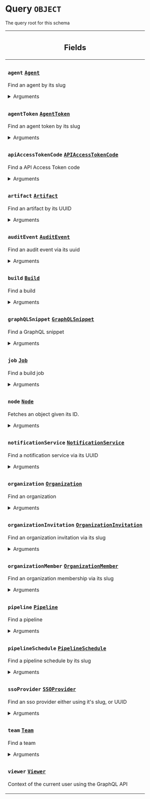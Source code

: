 <!--
  _____   ____    _   _  ____ _______   ______ _____ _____ _______
  |  __  / __   |  | |/ __ __   __| |  ____|  __ _   _|__   __|
  | |  | | |  | | |  | | |  | | | |    | |__  | |  | || |    | |
  | |  | | |  | | | . ` | |  | | | |    |  __| | |  | || |    | |
  | |__| | |__| | | |  | |__| | | |    | |____| |__| || |_   | |
  |_____/ ____/  |_| _|____/  |_|    |______|_____/_____|  |_|
  This file is auto-generated by script/generate_graphql_api_content.sh,
  please build the schema.json by running `rails api:graph:export`
  with https://github.com/buildkite/buildkite/,
  replace the content in data/graphql_data_schema.json
  and run the generation script `./scripts/generate-graphql-api-content.sh`.
-->
<!-- vale off -->
<h1 class="has-pills" data-algolia-exclude>
  Query
  <span class="pill pill--object pill--normal-case pill--large"><code>OBJECT</code></span>
</h1>
<!-- vale on -->

<p>The query root for this schema</p>

<table class="responsive-table responsive-table--single-column-rows">
  <thead>
    <th>
      <h2 data-algolia-exclude>Fields</h2>
    </th>
  </thead>
  <tbody>
    <tr>
      <td>
        <h3 class="is-small has-pills">
          <code>agent</code>
          <a
            href="/docs/apis/graphql/schemas/object/agent"
            class="pill pill--object pill--normal-case pill--medium"
            title="Go to OBJECT Agent"
          >
            <code>Agent</code>
          </a>
        </h3>
        <p>Find an agent by its slug</p>
        <div>
          <details>
            <summary>Arguments</summary>
            <table class="responsive-table responsive-table--single-column-rows">
              <tbody>
                <tr>
                  <td>
                    <h4 class="is-small has-pills no-margin">
                      <code>slug</code>
                      <a
                        href="/docs/apis/graphql/schemas/scalar/id"
                        class="pill pill--scalar pill--normal-case pill--medium"
                        title="Go to SCALAR ID"
                      >
                        <code>ID</code>
                      </a>
                      <span class="pill pill--required pill--normal-case">
                        <code>required</code>
                      </span>
                    </h4>
                    <p>
                      The UUID for the agent, prefixed by its organization's
                      slug i.e.{" "}
                      <code>acme-inc/0bd5ea7c-89b3-4f40-8ca3-ffac805771eb</code>
                    </p>
                  </td>
                </tr>
              </tbody>
            </table>
          </details>
        </div>
      </td>
    </tr>
    <tr>
      <td>
        <h3 class="is-small has-pills">
          <code>agentToken</code>
          <a
            href="/docs/apis/graphql/schemas/object/agenttoken"
            class="pill pill--object pill--normal-case pill--medium"
            title="Go to OBJECT AgentToken"
          >
            <code>AgentToken</code>
          </a>
        </h3>
        <p>Find an agent token by its slug</p>
        <div>
          <details>
            <summary>Arguments</summary>
            <table class="responsive-table responsive-table--single-column-rows">
              <tbody>
                <tr>
                  <td>
                    <h4 class="is-small has-pills no-margin">
                      <code>slug</code>
                      <a
                        href="/docs/apis/graphql/schemas/scalar/id"
                        class="pill pill--scalar pill--normal-case pill--medium"
                        title="Go to SCALAR ID"
                      >
                        <code>ID</code>
                      </a>
                      <span class="pill pill--required pill--normal-case">
                        <code>required</code>
                      </span>
                    </h4>
                    <p>
                      The UUID for the agent token, prefixed by its
                      organization's slug i.e.{" "}
                      <code>acme-inc/0bd5ea7c-89b3-4f40-8ca3-ffac805771eb</code>
                    </p>
                  </td>
                </tr>
              </tbody>
            </table>
          </details>
        </div>
      </td>
    </tr>
    <tr>
      <td>
        <h3 class="is-small has-pills">
          <code>apiAccessTokenCode</code>
          <a
            href="/docs/apis/graphql/schemas/object/apiaccesstokencode"
            class="pill pill--object pill--normal-case pill--medium"
            title="Go to OBJECT APIAccessTokenCode"
          >
            <code>APIAccessTokenCode</code>
          </a>
        </h3>
        <p>Find a API Access Token code</p>
        <div>
          <details>
            <summary>Arguments</summary>
            <table class="responsive-table responsive-table--single-column-rows">
              <tbody>
                <tr>
                  <td>
                    <h4 class="is-small has-pills no-margin">
                      <code>code</code>
                      <a
                        href="/docs/apis/graphql/schemas/scalar/id"
                        class="pill pill--scalar pill--normal-case pill--medium"
                        title="Go to SCALAR ID"
                      >
                        <code>ID</code>
                      </a>
                      <span class="pill pill--required pill--normal-case">
                        <code>required</code>
                      </span>
                    </h4>
                    <p>The code provided by the Auth API</p>
                  </td>
                </tr>
              </tbody>
            </table>
          </details>
        </div>
      </td>
    </tr>
    <tr>
      <td>
        <h3 class="is-small has-pills">
          <code>artifact</code>
          <a
            href="/docs/apis/graphql/schemas/object/artifact"
            class="pill pill--object pill--normal-case pill--medium"
            title="Go to OBJECT Artifact"
          >
            <code>Artifact</code>
          </a>
        </h3>
        <p>Find an artifact by its UUID</p>
        <div>
          <details>
            <summary>Arguments</summary>
            <table class="responsive-table responsive-table--single-column-rows">
              <tbody>
                <tr>
                  <td>
                    <h4 class="is-small has-pills no-margin">
                      <code>uuid</code>
                      <a
                        href="/docs/apis/graphql/schemas/scalar/id"
                        class="pill pill--scalar pill--normal-case pill--medium"
                        title="Go to SCALAR ID"
                      >
                        <code>ID</code>
                      </a>
                      <span class="pill pill--required pill--normal-case">
                        <code>required</code>
                      </span>
                    </h4>
                  </td>
                </tr>
              </tbody>
            </table>
          </details>
        </div>
      </td>
    </tr>
    <tr>
      <td>
        <h3 class="is-small has-pills">
          <code>auditEvent</code>
          <a
            href="/docs/apis/graphql/schemas/object/auditevent"
            class="pill pill--object pill--normal-case pill--medium"
            title="Go to OBJECT AuditEvent"
          >
            <code>AuditEvent</code>
          </a>
        </h3>
        <p>Find an audit event via its uuid</p>
        <div>
          <details>
            <summary>Arguments</summary>
            <table class="responsive-table responsive-table--single-column-rows">
              <tbody>
                <tr>
                  <td>
                    <h4 class="is-small has-pills no-margin">
                      <code>uuid</code>
                      <a
                        href="/docs/apis/graphql/schemas/scalar/id"
                        class="pill pill--scalar pill--normal-case pill--medium"
                        title="Go to SCALAR ID"
                      >
                        <code>ID</code>
                      </a>
                      <span class="pill pill--required pill--normal-case">
                        <code>required</code>
                      </span>
                    </h4>
                    <p>
                      The UUID for the audit event i.e.{" "}
                      <code>0bd5ea7c-89b3-4f40-8ca3-ffac805771eb</code>
                    </p>
                  </td>
                </tr>
              </tbody>
            </table>
          </details>
        </div>
      </td>
    </tr>
    <tr>
      <td>
        <h3 class="is-small has-pills">
          <code>build</code>
          <a
            href="/docs/apis/graphql/schemas/object/build"
            class="pill pill--object pill--normal-case pill--medium"
            title="Go to OBJECT Build"
          >
            <code>Build</code>
          </a>
        </h3>
        <p>Find a build</p>
        <div>
          <details>
            <summary>Arguments</summary>
            <table class="responsive-table responsive-table--single-column-rows">
              <tbody>
                <tr>
                  <td>
                    <h4 class="is-small has-pills no-margin">
                      <code>slug</code>
                      <a
                        href="/docs/apis/graphql/schemas/scalar/id"
                        class="pill pill--scalar pill--normal-case pill--medium"
                        title="Go to SCALAR ID"
                      >
                        <code>ID</code>
                      </a>
                      <span class="pill pill--required pill--normal-case">
                        <code>required</code>
                      </span>
                    </h4>
                    <p>
                      The number of the build, prefixed with its organization
                      and pipeline. i.e. <code>acme-inc/my-pipeline/123</code>
                    </p>
                  </td>
                </tr>
                <tr>
                  <td>
                    <h4 class="is-small has-pills no-margin">
                      <code>uuid</code>
                      <a
                        href="/docs/apis/graphql/schemas/scalar/id"
                        class="pill pill--scalar pill--normal-case pill--medium"
                        title="Go to SCALAR ID"
                      >
                        <code>ID</code>
                      </a>
                      <span class="pill pill--required pill--normal-case">
                        <code>required</code>
                      </span>
                    </h4>
                    <p>The UUID of the build</p>
                  </td>
                </tr>
              </tbody>
            </table>
          </details>
        </div>
      </td>
    </tr>
    <tr>
      <td>
        <h3 class="is-small has-pills">
          <code>graphQLSnippet</code>
          <a
            href="/docs/apis/graphql/schemas/object/graphqlsnippet"
            class="pill pill--object pill--normal-case pill--medium"
            title="Go to OBJECT GraphQLSnippet"
          >
            <code>GraphQLSnippet</code>
          </a>
        </h3>
        <p>Find a GraphQL snippet</p>
        <div>
          <details>
            <summary>Arguments</summary>
            <table class="responsive-table responsive-table--single-column-rows">
              <tbody>
                <tr>
                  <td>
                    <h4 class="is-small has-pills no-margin">
                      <code>uuid</code>
                      <a
                        href="/docs/apis/graphql/schemas/scalar/string"
                        class="pill pill--scalar pill--normal-case pill--medium"
                        title="Go to SCALAR String"
                      >
                        <code>String</code>
                      </a>
                      <span class="pill pill--required pill--normal-case">
                        <code>required</code>
                      </span>
                    </h4>
                    <p>The UUID for this GraphQL snippet</p>
                  </td>
                </tr>
              </tbody>
            </table>
          </details>
        </div>
      </td>
    </tr>
    <tr>
      <td>
        <h3 class="is-small has-pills">
          <code>job</code>
          <a
            href="/docs/apis/graphql/schemas/union/job"
            class="pill pill--union pill--normal-case pill--medium"
            title="Go to UNION Job"
          >
            <code>Job</code>
          </a>
        </h3>
        <p>Find a build job</p>
        <div>
          <details>
            <summary>Arguments</summary>
            <table class="responsive-table responsive-table--single-column-rows">
              <tbody>
                <tr>
                  <td>
                    <h4 class="is-small has-pills no-margin">
                      <code>uuid</code>
                      <a
                        href="/docs/apis/graphql/schemas/scalar/id"
                        class="pill pill--scalar pill--normal-case pill--medium"
                        title="Go to SCALAR ID"
                      >
                        <code>ID</code>
                      </a>
                      <span class="pill pill--required pill--normal-case">
                        <code>required</code>
                      </span>
                    </h4>
                  </td>
                </tr>
              </tbody>
            </table>
          </details>
        </div>
      </td>
    </tr>
    <tr>
      <td>
        <h3 class="is-small has-pills">
          <code>node</code>
          <a
            href="/docs/apis/graphql/schemas/interface/node"
            class="pill pill--interface pill--normal-case pill--medium"
            title="Go to INTERFACE Node"
          >
            <code>Node</code>
          </a>
        </h3>
        <p>Fetches an object given its ID.</p>
        <div>
          <details>
            <summary>Arguments</summary>
            <table class="responsive-table responsive-table--single-column-rows">
              <tbody>
                <tr>
                  <td>
                    <h4 class="is-small has-pills no-margin">
                      <code>id</code>
                      <a
                        href="/docs/apis/graphql/schemas/scalar/id"
                        class="pill pill--scalar pill--normal-case pill--medium"
                        title="Go to SCALAR ID"
                      >
                        <code>ID</code>
                      </a>
                      <span class="pill pill--required pill--normal-case">
                        <code>required</code>
                      </span>
                    </h4>
                    <p>ID of the object.</p>
                  </td>
                </tr>
              </tbody>
            </table>
          </details>
        </div>
      </td>
    </tr>
    <tr>
      <td>
        <h3 class="is-small has-pills">
          <code>notificationService</code>
          <a
            href="/docs/apis/graphql/schemas/interface/notificationservice"
            class="pill pill--interface pill--normal-case pill--medium"
            title="Go to INTERFACE NotificationService"
          >
            <code>NotificationService</code>
          </a>
        </h3>
        <p>Find a notification service via its UUID</p>
        <div>
          <details>
            <summary>Arguments</summary>
            <table class="responsive-table responsive-table--single-column-rows">
              <tbody>
                <tr>
                  <td>
                    <h4 class="is-small has-pills no-margin">
                      <code>uuid</code>
                      <a
                        href="/docs/apis/graphql/schemas/scalar/id"
                        class="pill pill--scalar pill--normal-case pill--medium"
                        title="Go to SCALAR ID"
                      >
                        <code>ID</code>
                      </a>
                      <span class="pill pill--required pill--normal-case">
                        <code>required</code>
                      </span>
                    </h4>
                    <p>
                      The UUID for the notification service i.e.{" "}
                      <code>0bd5ea7c-89b3-4f40-8ca3-ffac805771eb</code>
                    </p>
                  </td>
                </tr>
              </tbody>
            </table>
          </details>
        </div>
      </td>
    </tr>
    <tr>
      <td>
        <h3 class="is-small has-pills">
          <code>organization</code>
          <a
            href="/docs/apis/graphql/schemas/object/organization"
            class="pill pill--object pill--normal-case pill--medium"
            title="Go to OBJECT Organization"
          >
            <code>Organization</code>
          </a>
        </h3>
        <p>Find an organization</p>
        <div>
          <details>
            <summary>Arguments</summary>
            <table class="responsive-table responsive-table--single-column-rows">
              <tbody>
                <tr>
                  <td>
                    <h4 class="is-small has-pills no-margin">
                      <code>slug</code>
                      <a
                        href="/docs/apis/graphql/schemas/scalar/id"
                        class="pill pill--scalar pill--normal-case pill--medium"
                        title="Go to SCALAR ID"
                      >
                        <code>ID</code>
                      </a>
                      <span class="pill pill--required pill--normal-case">
                        <code>required</code>
                      </span>
                    </h4>
                    <p>The slug of the organization</p>
                  </td>
                </tr>
                <tr>
                  <td>
                    <h4 class="is-small has-pills no-margin">
                      <code>uuid</code>
                      <a
                        href="/docs/apis/graphql/schemas/scalar/id"
                        class="pill pill--scalar pill--normal-case pill--medium"
                        title="Go to SCALAR ID"
                      >
                        <code>ID</code>
                      </a>
                      <span class="pill pill--required pill--normal-case">
                        <code>required</code>
                      </span>
                    </h4>
                    <p>The UUID of the organization</p>
                  </td>
                </tr>
              </tbody>
            </table>
          </details>
        </div>
      </td>
    </tr>
    <tr>
      <td>
        <h3 class="is-small has-pills">
          <code>organizationInvitation</code>
          <a
            href="/docs/apis/graphql/schemas/object/organizationinvitation"
            class="pill pill--object pill--normal-case pill--medium"
            title="Go to OBJECT OrganizationInvitation"
          >
            <code>OrganizationInvitation</code>
          </a>
        </h3>
        <p>Find an organization invitation via its slug</p>
        <div>
          <details>
            <summary>Arguments</summary>
            <table class="responsive-table responsive-table--single-column-rows">
              <tbody>
                <tr>
                  <td>
                    <h4 class="is-small has-pills no-margin">
                      <code>slug</code>
                      <a
                        href="/docs/apis/graphql/schemas/scalar/id"
                        class="pill pill--scalar pill--normal-case pill--medium"
                        title="Go to SCALAR ID"
                      >
                        <code>ID</code>
                      </a>
                      <span class="pill pill--required pill--normal-case">
                        <code>required</code>
                      </span>
                    </h4>
                    <p>
                      The UUID for the invitation, prefixed by its
                      organization's slug i.e.{" "}
                      <code>acme-inc/0bd5ea7c-89b3-4f40-8ca3-ffac805771eb</code>
                    </p>
                  </td>
                </tr>
              </tbody>
            </table>
          </details>
        </div>
      </td>
    </tr>
    <tr>
      <td>
        <h3 class="is-small has-pills">
          <code>organizationMember</code>
          <a
            href="/docs/apis/graphql/schemas/object/organizationmember"
            class="pill pill--object pill--normal-case pill--medium"
            title="Go to OBJECT OrganizationMember"
          >
            <code>OrganizationMember</code>
          </a>
        </h3>
        <p>Find an organization membership via its slug</p>
        <div>
          <details>
            <summary>Arguments</summary>
            <table class="responsive-table responsive-table--single-column-rows">
              <tbody>
                <tr>
                  <td>
                    <h4 class="is-small has-pills no-margin">
                      <code>slug</code>
                      <a
                        href="/docs/apis/graphql/schemas/scalar/id"
                        class="pill pill--scalar pill--normal-case pill--medium"
                        title="Go to SCALAR ID"
                      >
                        <code>ID</code>
                      </a>
                      <span class="pill pill--required pill--normal-case">
                        <code>required</code>
                      </span>
                    </h4>
                    <p>
                      The UUID for the membership, prefixed by its
                      organization's slug i.e.{" "}
                      <code>acme-inc/0bd5ea7c-89b3-4f40-8ca3-ffac805771eb</code>
                    </p>
                  </td>
                </tr>
              </tbody>
            </table>
          </details>
        </div>
      </td>
    </tr>
    <tr>
      <td>
        <h3 class="is-small has-pills">
          <code>pipeline</code>
          <a
            href="/docs/apis/graphql/schemas/object/pipeline"
            class="pill pill--object pill--normal-case pill--medium"
            title="Go to OBJECT Pipeline"
          >
            <code>Pipeline</code>
          </a>
        </h3>
        <p>Find a pipeline</p>
        <div>
          <details>
            <summary>Arguments</summary>
            <table class="responsive-table responsive-table--single-column-rows">
              <tbody>
                <tr>
                  <td>
                    <h4 class="is-small has-pills no-margin">
                      <code>slug</code>
                      <a
                        href="/docs/apis/graphql/schemas/scalar/id"
                        class="pill pill--scalar pill--normal-case pill--medium"
                        title="Go to SCALAR ID"
                      >
                        <code>ID</code>
                      </a>
                      <span class="pill pill--required pill--normal-case">
                        <code>required</code>
                      </span>
                    </h4>
                    <p>
                      The slug of the pipeline, prefixed with its organization.
                      i.e. <code>acme-inc/my-pipeline</code>
                    </p>
                  </td>
                </tr>
                <tr>
                  <td>
                    <h4 class="is-small has-pills no-margin">
                      <code>uuid</code>
                      <a
                        href="/docs/apis/graphql/schemas/scalar/id"
                        class="pill pill--scalar pill--normal-case pill--medium"
                        title="Go to SCALAR ID"
                      >
                        <code>ID</code>
                      </a>
                      <span class="pill pill--required pill--normal-case">
                        <code>required</code>
                      </span>
                    </h4>
                    <p>The UUID of the pipeline</p>
                  </td>
                </tr>
              </tbody>
            </table>
          </details>
        </div>
      </td>
    </tr>
    <tr>
      <td>
        <h3 class="is-small has-pills">
          <code>pipelineSchedule</code>
          <a
            href="/docs/apis/graphql/schemas/object/pipelineschedule"
            class="pill pill--object pill--normal-case pill--medium"
            title="Go to OBJECT PipelineSchedule"
          >
            <code>PipelineSchedule</code>
          </a>
        </h3>
        <p>Find a pipeline schedule by its slug</p>
        <div>
          <details>
            <summary>Arguments</summary>
            <table class="responsive-table responsive-table--single-column-rows">
              <tbody>
                <tr>
                  <td>
                    <h4 class="is-small has-pills no-margin">
                      <code>slug</code>
                      <a
                        href="/docs/apis/graphql/schemas/scalar/id"
                        class="pill pill--scalar pill--normal-case pill--medium"
                        title="Go to SCALAR ID"
                      >
                        <code>ID</code>
                      </a>
                      <span class="pill pill--required pill--normal-case">
                        <code>required</code>
                      </span>
                    </h4>
                    <p>
                      The UUID for the pipeline schedule, prefixed by its
                      organization and pipeline's slug i.e.{" "}
                      <code>
                        acme-inc/my-pipeline/0bd5ea7c-89b3-4f40-8ca3-ffac805771eb
                      </code>
                    </p>
                  </td>
                </tr>
              </tbody>
            </table>
          </details>
        </div>
      </td>
    </tr>
    <tr>
      <td>
        <h3 class="is-small has-pills">
          <code>ssoProvider</code>
          <a
            href="/docs/apis/graphql/schemas/interface/ssoprovider"
            class="pill pill--interface pill--normal-case pill--medium"
            title="Go to INTERFACE SSOProvider"
          >
            <code>SSOProvider</code>
          </a>
        </h3>
        <p>Find an sso provider either using it's slug, or UUID</p>
        <div>
          <details>
            <summary>Arguments</summary>
            <table class="responsive-table responsive-table--single-column-rows">
              <tbody>
                <tr>
                  <td>
                    <h4 class="is-small has-pills no-margin">
                      <code>slug</code>
                      <a
                        href="/docs/apis/graphql/schemas/scalar/id"
                        class="pill pill--scalar pill--normal-case pill--medium"
                        title="Go to SCALAR ID"
                      >
                        <code>ID</code>
                      </a>
                      <span class="pill pill--required pill--normal-case">
                        <code>required</code>
                      </span>
                    </h4>
                    <p>
                      The slug for the sso provider, prefixed by its
                      organization's slug i.e.{" "}
                      <code>acme-inc/0bd5ea7c-89b3-4f40-8ca3-ffac805771eb</code>
                    </p>
                  </td>
                </tr>
                <tr>
                  <td>
                    <h4 class="is-small has-pills no-margin">
                      <code>uuid</code>
                      <a
                        href="/docs/apis/graphql/schemas/scalar/id"
                        class="pill pill--scalar pill--normal-case pill--medium"
                        title="Go to SCALAR ID"
                      >
                        <code>ID</code>
                      </a>
                      <span class="pill pill--required pill--normal-case">
                        <code>required</code>
                      </span>
                    </h4>
                    <p>The UUID of the sso provider</p>
                  </td>
                </tr>
              </tbody>
            </table>
          </details>
        </div>
      </td>
    </tr>
    <tr>
      <td>
        <h3 class="is-small has-pills">
          <code>team</code>
          <a
            href="/docs/apis/graphql/schemas/object/team"
            class="pill pill--object pill--normal-case pill--medium"
            title="Go to OBJECT Team"
          >
            <code>Team</code>
          </a>
        </h3>
        <p>Find a team</p>
        <div>
          <details>
            <summary>Arguments</summary>
            <table class="responsive-table responsive-table--single-column-rows">
              <tbody>
                <tr>
                  <td>
                    <h4 class="is-small has-pills no-margin">
                      <code>slug</code>
                      <a
                        href="/docs/apis/graphql/schemas/scalar/id"
                        class="pill pill--scalar pill--normal-case pill--medium"
                        title="Go to SCALAR ID"
                      >
                        <code>ID</code>
                      </a>
                      <span class="pill pill--required pill--normal-case">
                        <code>required</code>
                      </span>
                    </h4>
                    <p>
                      The slug of the team, prefixed with its organization. i.e.{" "}
                      <code>acme-inc/awesome-team</code>
                    </p>
                  </td>
                </tr>
              </tbody>
            </table>
          </details>
        </div>
      </td>
    </tr>
    <tr>
      <td>
        <h3 class="is-small has-pills">
          <code>viewer</code>
          <a
            href="/docs/apis/graphql/schemas/object/viewer"
            class="pill pill--object pill--normal-case pill--medium"
            title="Go to OBJECT Viewer"
          >
            <code>Viewer</code>
          </a>
        </h3>
        <p>Context of the current user using the GraphQL API</p>
      </td>
    </tr>
  </tbody>
</table>
